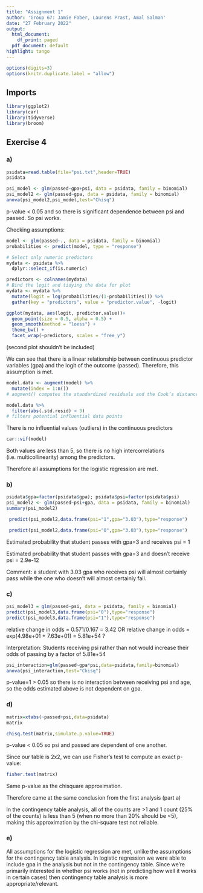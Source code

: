 ```yaml
---
title: "Assignment 1"
author: 'Group 67: Jamie Faber, Laurens Prast, Amal Salman'
date: "27 February 2022"
output:
  html_document:
    df_print: paged
  pdf_document: default
highlight: tango
---
```

```r
options(digits=3)
options(knitr.duplicate.label = "allow")
```

## Imports
```r
library(ggplot2)
library(car)
library(tidyverse)
library(broom)

```

## Exercise 4
### a) 
```r
psidata=read.table(file="psi.txt",header=TRUE)
psidata
```

```r
psi_model <- glm(passed~gpa+psi, data = psidata, family = binomial)
psi_model2 <- glm(passed~gpa, data = psidata, family = binomial)
anova(psi_model2,psi_model,test="Chisq")
```
p-value < 0.05 and so there is significant dependence between psi and passed. So psi works.

Checking assumptions:
```r
model <- glm(passed~., data = psidata, family = binomial)
probabilities <- predict(model, type = "response")

# Select only numeric predictors
mydata <- psidata %>%
  dplyr::select_if(is.numeric) 

predictors <- colnames(mydata)
# Bind the logit and tidying the data for plot
mydata <- mydata %>%
  mutate(logit = log(probabilities/(1-probabilities))) %>%
  gather(key = "predictors", value = "predictor.value", -logit)

ggplot(mydata, aes(logit, predictor.value))+
  geom_point(size = 0.5, alpha = 0.5) +
  geom_smooth(method = "loess") + 
  theme_bw() + 
  facet_wrap(~predictors, scales = "free_y")
```
(second plot shouldn't be included)

We can see that there is a linear relationship between continuous predictor variables (gpa) and the logit of the outcome (passed). Therefore, this assumption is met.

```r
model.data <- augment(model) %>% 
  mutate(index = 1:n()) 
# augment() computes the standardized residuals and the Cook’s distance

model.data %>% 
  filter(abs(.std.resid) > 3)
# filters potential influential data points 
```
There is no influential values (outliers) in the continuous predictors

```r
car::vif(model)
```
Both values are less than 5, so there is no high intercorrelations (i.e. multicollinearity) among the predictors.

Therefore all assumptions for the logistic regression are met.

### b)

```r
psidata$gpa=factor(psidata$gpa); psidata$psi=factor(psidata$psi)
psi_model2 <- glm(passed~psi+gpa, data = psidata, family = binomial)
summary(psi_model2)
```

```r
 predict(psi_model2,data.frame(psi="1",gpa="3.03"),type="response")

 predict(psi_model2,data.frame(psi="0",gpa="3.03"),type="response")
```

Estimated probability that student passes with gpa=3 and receives psi
= 1

Estimated probability that student passes with gpa=3 and doesn't receive psi
= 2.9e-12 

Comment: a student with 3.03 gpa who receives psi will almost certainly pass while the one who doesn't will almost certainly fail.

### c)

```r
psi_model3 = glm(passed~psi, data = psidata, family = binomial)
predict(psi_model3,data.frame(psi="0"),type="response")
predict(psi_model3,data.frame(psi="1"),type="response")
```
relative change in odds = 0.571/0.167 = 3.42
OR
relative change in odds = exp(4.98e+01 + 7.63e+01) = 5.81e+54
?

Interpretation: 
Students receiving psi rather than not would increase their odds of passing by a factor of 5.81e+54 

```r
psi_interaction=glm(passed~gpa*psi,data=psidata,family=binomial)
anova(psi_interaction,test="Chisq")
```
p-value=1 > 0.05 so there is no interaction between receiving psi and age, 
so the odds estimated above is not dependent on gpa.

### d)

```r
matrix=xtabs(~passed+psi,data=psidata)
matrix
```

```r
chisq.test(matrix,simulate.p.value=TRUE)
```
p-value < 0.05 so psi and passed are dependent of one another.

Since our table is 2x2, we can use Fisher’s test to compute an exact p-value:
```r
fisher.test(matrix)
```
Same p-value as the chisquare approximation.

Therefore came at the same conclusion from the first analysis (part a)

In the contingency table analysis, all of the counts are >1 and 1 count (25% of the counts) is less than 5 (when no more than 20% should be <5), making this approximation by the chi-square test not reliable.


### e)

All assumptions for the logistic regression are met, unlike the assumptions for the contingency table analysis. In logistic regression we were able to include gpa in the analysis but not in the contingency table. Since we're primarily interested in whether psi works (not in predicting how well it works in certain cases) then contingency table analysis is more appropriate/relevant.



